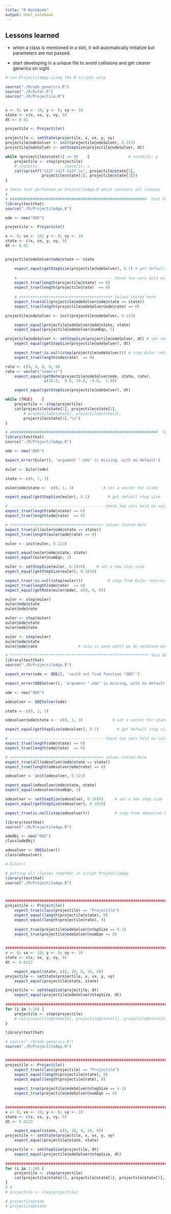 ```yaml
---
title: "R Notebook"
output: html_notebook
---
```


## Lessons learned

* when a class is mentioned in a slot, it will automatically initialize but 
parameters are not passed.

* start developing in a unique file to avoid collisions and get clearer generics
on sight.


```r
# run ProjectileApp using the R scripts only

source("./R/ode_generics.R")
source("./R/Euler.R")
source("./R/Projectile.R")


x <- 0; vx <- 10; y <- 0; vy <- 10
state <- c(x, vx, y, vy, 0)
dt <- 0.01

projectile <- Projectile()

projectile <- setState(projectile, x, vx, y, vy)
projectile@odeSolver <- init(projectile@odeSolver, 0.123)
projectile@odeSolver <- setStepSize(projectile@odeSolver, dt) 

while (projectile@state[3] >= 0)    {                 # state[3]: y
    projectile <- step(projectile)
    # state[5]:           state[1]: x
    cat(sprintf("%12f %12f %12f \n", projectile@state[5], 
                projectile@state[1], projectile@state[3]))
}

```



```r
# these test performed on ProjectileApp.R which contains all classes
#
# ############################################################  Test Projectile
library(testthat)
source("./R/ProjectileApp.R")

ode <- new("ODE")

projectile <- Projectile()

x <- 0; vx <- 10; y <- 0; vy <- 10
state <- c(x, vx, y, vy, 0)
dt <- 0.01


projectile@odeSolver@ode@state <- state

    expect_equal(getStepSize(projectile@odeSolver), 0.1) # get default step size
    
    # ----------------------------------------- these two vars hold no values
    expect_true(length(projectile@state) == 0)
    expect_true(length(projectile@rate)  == 0)
    
    # +++++++++++++++++++++++++++++++++++++++++ values stored here
    expect_true(all(projectile@odeSolver@ode@state == state))
    expect_true(length(projectile@odeSolver@ode@rate) == 0)

projectile@odeSolver <- init(projectile@odeSolver, 0.123)

    expect_equal(projectile@odeSolver@ode@state, state)
    expect_equal(projectile@odeSolver@numEqn, 5)

projectile@odeSolver <- setStepSize(projectile@odeSolver, dt) # set new step size
    expect_equal(getStepSize(projectile@odeSolver), dt)

    expect_true(!is.null(step(projectile@odeSolver))) # step Euler returns a value
    expect_true(length(ode@rate)  == 0)

rate <- c(0, 0, 0, 0, 0)
rate <- vector("numeric")
    expect_equal(getRate(projectile@odeSolver@ode, state, rate), 
                 c(10.0,  0.0, 10.0, -9.8,  1.0))

    expect_equal(getStepSize(projectile@odeSolver), dt)

while (TRUE)    {
    projectile <- step(projectile)
    cat(projectile@state[5], projectile@state[1],
        # projectile@state[5], projectile@state[3],
        projectile@state[3],"\n")
}
```



```r
# #################################################################  Test Euler
library(testthat)
source("./R/ProjectileApp.R")

ode <- new("ODE")

expect_error(Euler(), 'argument ".ode" is missing, with no default')

euler <- Euler(ode)

state <- c(0, 1, 3)

euler@ode@state <-  c(0, 1, 3)             # set a vector for state

expect_equal(getStepSize(euler), 0.1)        # get default step size

# ----------------------------------------- these two vars hold no values
expect_true(length(ode@state) == 0)
expect_true(length(ode@rate)  == 0)

# +++++++++++++++++++++++++++++++++++++++++ values stored here
expect_true(all(euler@ode@state == state))
expect_true(length(euler@ode@rate) == 0)

euler <- init(euler, 0.123)

expect_equal(euler@ode@state, state)
expect_equal(euler@numEqn, 3)

euler <- setStepSize(euler, 0.1010)     # set a new step size
expect_equal(getStepSize(euler), 0.1010)

expect_true(!is.null(step(euler)))           # step from Euler returns a value
expect_true(length(ode@rate)  == 0)
expect_equal(getRate(euler@ode), c(0, 0, 0))

euler <- step(euler)
euler@ode@state
euler@ode@rate

euler <- step(euler)
euler@ode@state
euler@ode@rate

euler <- step(euler)
euler@ode@state
euler@ode@rate                  # rate is zero until we do setState and getRate


```


```r
# ************************************************************* Test ODESolver
library(testthat)
source("./R/ProjectileApp.R")

expect_error(ode <- ODE(), 'could not find function "ODE"')

expect_error(ODESolver(), 'argument ".ode" is missing, with no default')

ode <- new("ODE")

odesolver <- ODESolver(ode)

state <- c(0, 1, 3)

odesolver@ode@state <-  c(0, 1, 3)             # set a vector for state

expect_equal(getStepSize(odesolver), 0.1)        # get default step size

# ----------------------------------------- these two vars hold no values
expect_true(length(ode@state) == 0)
expect_true(length(ode@rate)  == 0)

# +++++++++++++++++++++++++++++++++++++++++ values stored here
expect_true(all(odesolver@ode@state == state))
expect_true(length(odesolver@ode@rate) == 0)

odesolver <- init(odesolver, 0.123)

expect_equal(odesolver@ode@state, state)
expect_equal(odesolver@numEqn, 3)

odesolver <- setStepSize(odesolver, 0.1010)     # set a new step size
expect_equal(getStepSize(odesolver), 0.1010)

expect_true(is.null(step(odesolver)))           # step from odesolver NULL


```




```r
library(testthat)
source("./R/ProjectileApp.R")

odeObj <- new("ODE")
class(odeObj)

odesolver <- ODESolver()
class(odesolver)

# Euler()
```



```r
# putting all classes together in script ProjectileApp
library(testthat)
source("./R/ProjectileApp.R")



############################################################################ ProjectileApp
projectile <- Projectile()
    expect_true(class(projectile) == "Projectile")
    expect_equal(length(projectile@state), 0)
    expect_equal(length(projectile@rate), 0)
    
    expect_true(projectile@odeSolver@stepSize == 0.1)
    expect_true(projectile@odeSolver@numEqn == 0)
    

############################################################################# initialize()
x <- 0; vx <- 10; y <- 0; vy <- 10
state <- c(x, vx, y, vy, 0)
dt <- 0.0123

    expect_equal(state, c(0, 10, 0, 10, 0))    
projectile <- setState(projectile, x, vx, y, vy)    
    expect_equal(projectile@state, state)    

projectile <- setStepSize(projectile, dt)
    expect_equal(projectile@odeSolver@stepSize, dt)
    
####################################################################### doStep()
for (i in 1:10) {
    projectile <- step(projectile)   
    # cat(projectile@state[5], projectile@state[1], projectile@state[3], "\n")
}      

```




```r
library(testthat)

# source("./R/ode_generics.R")
source("./R/ProjectileApp.R")


############################################################################ ProjectileApp
projectile <- Projectile()
    expect_true(class(projectile) == "Projectile")
    expect_equal(length(projectile@state), 0)
    expect_equal(length(projectile@rate), 0)
    
    expect_true(projectile@odeSolver@stepSize == 0.1)
    expect_true(projectile@odeSolver@numEqn == 0)
    

############################################################################# initialize()
x <- 0; vx <- 10; y <- 0; vy <- 10
state <- c(x, vx, y, vy, 0)
dt <- 0.0123

    expect_equal(state, c(0, 10, 0, 10, 0))    
projectile <- setState(projectile, x, vx, y, vy)    
    expect_equal(projectile@state, state)    

projectile <- setStepSize(projectile, dt)
    expect_equal(projectile@odeSolver@stepSize, dt)
    
############################################################################# doStep()
for (i in 1:10) {
    projectile <- step(projectile)   
    cat(projectile@state[5], projectile@state[1], projectile@state[3], "\n")
}    
# # 
# projectile <- step(projectile)

# projectile@rate
# projectile@state


```

